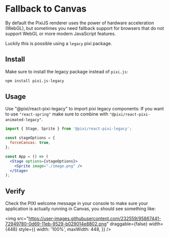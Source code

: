 # Fallback to Canvas

By default the PixiJS renderer uses the power of hardware acceleration (WebGL), but sometimes you need fallback support for
browsers that do not support WebGL or more modern JavaScript features.

Luckily this is possible using a `legacy` pixi package.

## Install

Make sure to install the legacy package instead of `pixi.js`:

```bash
npm install pixi.js-legacy
```

## Usage

Use "@pixi/react-pixi-legacy" to import pixi legacy components:
If you want to use `"react-spring"` make sure to combine with `"@pixi/react-pixi-animated-legacy"`.

```jsx
import { Stage, Sprite } from '@pixi/react-pixi-legacy';

const stageOptions = {
  forceCanvas: true,
};

const App = () => (
  <Stage options={stageOptions}>
    <Sprite image="./image.png" />
  </Stage>
);
```

## Verify

Check the PIXI welcome message in your console to make sure your application is actually running in Canvas, you should see
something like:

<img
  src="https://user-images.githubusercontent.com/232559/95867441-72949780-0d69-11eb-9529-b029014e8802.png"
  draggable={false}
  width={448}
  style={{
    width: '100%',
    maxWidth: 448,
  }}
/>
